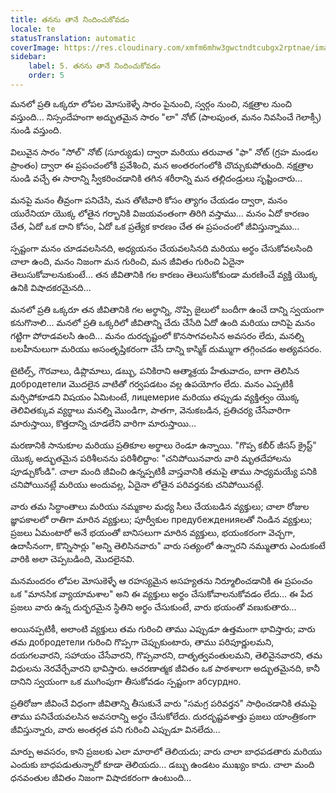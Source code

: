 ```yaml
---
title: తనను తానే నిందించుకోవడం
locale: te
statusTranslation: automatic
coverImage: https://res.cloudinary.com/xmfm6mhw3gwctndtcubgx2rptnae/image/upload/v1740468922/small_cover_tratado_de_psicologia_revolucionaria_a4c0dca4e0.webp
sidebar:
    label: 5. తనను తానే నిందించుకోవడం
    order: 5
---
```

మనలో ప్రతి ఒక్కరూ లోపల మోసుకెళ్ళే సారం పైనుంచి, స్వర్గం నుంచి, నక్షత్రాల నుంచి వస్తుంది... నిస్సందేహంగా అద్భుతమైన సారం "లా" నోట్ (పాలపుంత, మనం నివసించే గెలాక్సీ) నుండి వస్తుంది.

విలువైన సారం "సోల్" నోట్ (సూర్యుడు) ద్వారా మరియు తరువాత "ఫా" నోట్ (గ్రహ మండల ప్రాంతం) ద్వారా ఈ ప్రపంచంలోకి ప్రవేశించి, మన అంతరంగంలోకి చొచ్చుకుపోతుంది. నక్షత్రాల నుండి వచ్చే ఈ సారాన్ని స్వీకరించడానికి తగిన శరీరాన్ని మన తల్లిదండ్రులు సృష్టించారు...

మనపై మనం తీవ్రంగా పనిచేసి, మన తోటివారి కోసం త్యాగం చేయడం ద్వారా, మనం యురేనియా యొక్క లోతైన గర్భానికి విజయవంతంగా తిరిగి వస్తాము... మనం ఏదో కారణం చేత, ఏదో ఒక దాని కోసం, ఏదో ఒక ప్రత్యేక కారణం చేత ఈ ప్రపంచంలో జీవిస్తున్నాము...

స్పష్టంగా మనం చూడవలసినది, అధ్యయనం చేయవలసినది మరియు అర్థం చేసుకోవలసింది చాలా ఉంది, మనం నిజంగా మన గురించి, మన జీవితం గురించి ఏదైనా తెలుసుకోవాలనుకుంటే... తన జీవితానికి గల కారణం తెలుసుకోకుండా మరణించే వ్యక్తి యొక్క ఉనికి విషాదకరమైనది...

మనలో ప్రతి ఒక్కరూ తన జీవితానికి గల అర్థాన్ని, నొప్పి జైలులో బందీగా ఉంచే దాన్ని స్వయంగా కనుగొనాలి... మనలో ప్రతి ఒక్కరిలో జీవితాన్ని చేదు చేసేది ఏదో ఉంది మరియు దానిపై మనం గట్టిగా పోరాడవలసి ఉంది... మనం దురదృష్టంలో కొనసాగవలసిన అవసరం లేదు, మనల్ని బలహీనులుగా మరియు అసంతృప్తికరంగా చేసే దాన్ని కాస్మిక్ దుమ్ముగా తగ్గించడం అత్యవసరం.

టైటిల్స్, గౌరవాలు, డిప్లొమాలు, డబ్బు, పనికిరాని ఆత్మాశ్రయ హేతువాదం, బాగా తెలిసిన добродетели మొదలైన వాటితో గర్వపడటం వల్ల ఉపయోగం లేదు. మనం ఎప్పటికీ మర్చిపోకూడని విషయం ఏమిటంటే, лицемерие మరియు తప్పుడు వ్యక్తిత్వం యొక్క తెలివితక్కువ వ్యర్థాలు మనల్ని మొండిగా, పాతగా, వెనుకబడిన, ప్రతిచర్య చేసేవారిగా మారుస్తాయి, కొత్తదాన్ని చూడలేని వారిగా మారుస్తాయి...

మరణానికి సానుకూల మరియు ప్రతికూల అర్థాలు రెండూ ఉన్నాయి. "గొప్ప కబీర్ జీసస్ క్రైస్ట్" యొక్క అద్భుతమైన పరిశీలనను పరిశీలిద్దాం: "చనిపోయినవారు వారి మృతదేహాలను పూడ్చుకోండి". చాలా మంది జీవించి ఉన్నప్పటికీ వాస్తవానికి తమపై తాము సాధ్యమయ్యే పనికి చనిపోయినట్లే మరియు అందువల్ల, ఏదైనా లోతైన పరివర్తనకు చనిపోయినట్లే.

వారు తమ సిద్ధాంతాలు మరియు నమ్మకాల మధ్య సీలు చేయబడిన వ్యక్తులు; చాలా రోజుల జ్ఞాపకాలలో రాతిగా మారిన వ్యక్తులు; పూర్వీకుల предубежденияలతో నిండిన వ్యక్తులు; ప్రజలు ఏమంటారో అనే భయంతో బానిసలుగా మారిన వ్యక్తులు, భయంకరంగా వెచ్చగా, ఉదాసీనంగా, కొన్నిసార్లు "అన్ని తెలిసినవారు" వారు సత్యంలో ఉన్నారని నమ్ముతారు ఎందుకంటే వారికి అలా చెప్పబడింది, మొదలైనవి.

మనమందరం లోపల మోసుకెళ్ళే ఆ రహస్యమైన అసహ్యతను నిర్మూలించడానికి ఈ ప్రపంచం ఒక "మానసిక వ్యాయామశాల" అని ఈ వ్యక్తులు అర్థం చేసుకోవాలనుకోవడం లేదు... ఈ పేద ప్రజలు వారు ఉన్న దుర్భరమైన స్థితిని అర్థం చేసుకుంటే, వారు భయంతో వణుకుతారు...

అయినప్పటికీ, అలాంటి వ్యక్తులు తమ గురించి తాము ఎప్పుడూ ఉత్తమంగా భావిస్తారు; వారు తమ добродетели గురించి గొప్పగా చెప్పుకుంటారు, తాము పరిపూర్ణులమని, దయగలవారని, సహాయం చేసేవారని, గొప్పవారని, దాతృత్వవంతులమని, తెలివైనవారని, తమ విధులను నెరవేర్చేవారని భావిస్తారు. ఆచరణాత్మక జీవితం ఒక పాఠశాలగా అద్భుతమైనది, కానీ దానిని స్వయంగా ఒక ముగింపుగా తీసుకోవడం స్పష్టంగా абсурдно.

ప్రతిరోజూ జీవించే విధంగా జీవితాన్ని తీసుకునే వారు "సమగ్ర పరివర్తన" సాధించడానికి తమపై తాము పనిచేయవలసిన అవసరాన్ని అర్థం చేసుకోలేదు. దురదృష్టవశాత్తు ప్రజలు యాంత్రికంగా జీవిస్తున్నారు, వారు అంతర్గత పని గురించి ఎప్పుడూ వినలేదు...

మార్పు అవసరం, కాని ప్రజలకు ఎలా మారాలో తెలియదు; వారు చాలా బాధపడతారు మరియు ఎందుకు బాధపడుతున్నారో కూడా తెలియదు... డబ్బు ఉండటం ముఖ్యం కాదు. చాలా మంది ధనవంతుల జీవితం నిజంగా విషాదకరంగా ఉంటుంది...

